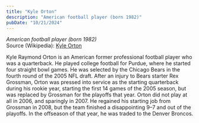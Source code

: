 ```yaml
---
title: "Kyle Orton"
description: "American football player (born 1982)"
pubDate: "10/21/2024"
---
```


*American football player (born 1982)*  
Source (Wikipedia): [Kyle Orton][1]

Kyle Raymond Orton is an American former professional football player who was a quarterback. He played college football for Purdue, where he started four straight bowl games. He was selected by the Chicago Bears in the fourth round of the 2005 NFL draft. After an injury to Bears starter Rex Grossman, Orton was pressed into service as the starting quarterback during his rookie year, starting the first 14 games of the 2005 season, but was replaced by Grossman for the playoffs that year. Orton did not play at all in 2006, and sparingly in 2007. He regained his starting job from Grossman in 2008, but the team finished a disappointing 9–7 and out of the playoffs. In the offseason of that year, he was traded to the Denver Broncos.

[1]: https://en.wikipedia.org/wiki/Kyle_Orton
